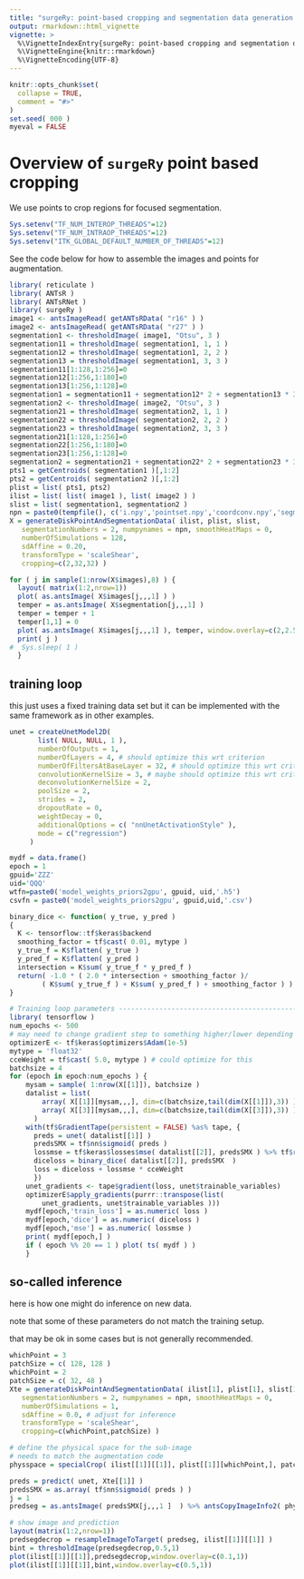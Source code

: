 ```yaml
---
title: "surgeRy: point-based cropping and segmentation data generation example"
output: rmarkdown::html_vignette
vignette: >
  %\VignetteIndexEntry{surgeRy: point-based cropping and segmentation data generation example}
  %\VignetteEngine{knitr::rmarkdown}
  %\VignetteEncoding{UTF-8}
---
```


```r
knitr::opts_chunk$set(
  collapse = TRUE,
  comment = "#>"
)
set.seed( 000 )
myeval = FALSE
```

# Overview of `surgeRy` point based cropping

We use points to crop regions for focused segmentation.

```r
Sys.setenv("TF_NUM_INTEROP_THREADS"=12)
Sys.setenv("TF_NUM_INTRAOP_THREADS"=12)
Sys.setenv("ITK_GLOBAL_DEFAULT_NUMBER_OF_THREADS"=12)
```

See the code below for how to assemble the images and points for augmentation.

```r
library( reticulate )
library( ANTsR )
library( ANTsRNet )
library( surgeRy )
image1 <- antsImageRead( getANTsRData( "r16" ) )
image2 <- antsImageRead( getANTsRData( "r27" ) )
segmentation1 <- thresholdImage( image1, "Otsu", 3 )
segmentation11 = thresholdImage( segmentation1, 1, 1 )
segmentation12 = thresholdImage( segmentation1, 2, 2 )
segmentation13 = thresholdImage( segmentation1, 3, 3 )
segmentation11[1:128,1:256]=0
segmentation12[1:256,1:180]=0
segmentation13[1:256,1:128]=0
segmentation1 = segmentation11 + segmentation12* 2 + segmentation13 * 3
segmentation2 <- thresholdImage( image2, "Otsu", 3 )
segmentation21 = thresholdImage( segmentation2, 1, 1 )
segmentation22 = thresholdImage( segmentation2, 2, 2 )
segmentation23 = thresholdImage( segmentation2, 3, 3 )
segmentation21[1:128,1:256]=0
segmentation22[1:256,1:180]=0
segmentation23[1:256,1:128]=0
segmentation2 = segmentation21 + segmentation22* 2 + segmentation23 * 3
pts1 = getCentroids( segmentation1 )[,1:2]
pts2 = getCentroids( segmentation2 )[,1:2]
plist = list( pts1, pts2)
ilist = list( list( image1 ), list( image2 ) )
slist = list( segmentation1, segmentation2 )
npn = paste0(tempfile(), c('i.npy','pointset.npy','coordconv.npy','segmentation.npy') )
X = generateDiskPointAndSegmentationData( ilist, plist, slist,
   segmentationNumbers = 2, numpynames = npn, smoothHeatMaps = 0,
   numberOfSimulations = 128,
   sdAffine = 0.20,
   transformType = 'scaleShear',
   cropping=c(2,32,32) )

for ( j in sample(1:nrow(X$images),8) ) {
  layout( matrix(1:2,nrow=1))
  plot( as.antsImage( X$images[j,,,1] ) )
  temper = as.antsImage( X$segmentation[j,,,1] )
  temper = temper + 1
  temper[1,1] = 0
  plot( as.antsImage( X$images[j,,,1] ), temper, window.overlay=c(2,2.5) )
  print( j )
#  Sys.sleep( 1 )
  }
```

## training loop

this just uses a fixed training data set but it can be implemented with the
same framework as in other examples.

```r

unet = createUnetModel2D(
       list( NULL, NULL, 1 ),
       numberOfOutputs = 1,
       numberOfLayers = 4, # should optimize this wrt criterion
       numberOfFiltersAtBaseLayer = 32, # should optimize this wrt criterion
       convolutionKernelSize = 3, # maybe should optimize this wrt criterion
       deconvolutionKernelSize = 2,
       poolSize = 2,
       strides = 2,
       dropoutRate = 0,
       weightDecay = 0,
       additionalOptions = c( "nnUnetActivationStyle" ),
       mode = c("regression")
     )

mydf = data.frame()
epoch = 1
gpuid='ZZZ'
uid='QQQ'
wtfn=paste0('model_weights_priors2gpu', gpuid, uid,'.h5')
csvfn = paste0('model_weights_priors2gpu', gpuid,uid,'.csv')

binary_dice <- function( y_true, y_pred )
{
  K <- tensorflow::tf$keras$backend
  smoothing_factor = tf$cast( 0.01, mytype )
  y_true_f = K$flatten( y_true )
  y_pred_f = K$flatten( y_pred )
  intersection = K$sum( y_true_f * y_pred_f )
  return( -1.0 * ( 2.0 * intersection + smoothing_factor )/
        ( K$sum( y_true_f ) + K$sum( y_pred_f ) + smoothing_factor ) )
}

# Training loop parameters -----------------------------------------------------
library( tensorflow )
num_epochs <- 500
# may need to change gradient step to something higher/lower depending on data
optimizerE <- tf$keras$optimizers$Adam(1e-5)
mytype = 'float32'
cceWeight = tf$cast( 5.0, mytype ) # could optimize for this
batchsize = 4
for (epoch in epoch:num_epochs ) {
    mysam = sample( 1:nrow(X[[1]]), batchsize )
    datalist = list(
        array( X[[1]][mysam,,,], dim=c(batchsize,tail(dim(X[[1]]),3)) )  %>% tf$cast( mytype ), # images
        array( X[[3]][mysam,,,], dim=c(batchsize,tail(dim(X[[3]]),3)) ) %>% tf$cast( mytype ) # seg
      )
    with(tf$GradientTape(persistent = FALSE) %as% tape, {
      preds = unet( datalist[[1]] )
      predsSMX = tf$nn$sigmoid( preds )
      lossmse = tf$keras$losses$mse( datalist[[2]], predsSMX ) %>% tf$reduce_mean()
      diceloss = binary_dice( datalist[[2]], predsSMX  )
      loss = diceloss + lossmse * cceWeight
      })
    unet_gradients <- tape$gradient(loss, unet$trainable_variables)
    optimizerE$apply_gradients(purrr::transpose(list(
        unet_gradients, unet$trainable_variables )))
    mydf[epoch,'train_loss'] = as.numeric( loss )
    mydf[epoch,'dice'] = as.numeric( diceloss )
    mydf[epoch,'mse'] = as.numeric( lossmse )
    print( mydf[epoch,] )
    if ( epoch %% 20 == 1 ) plot( ts( mydf ) )
    }

```


## so-called inference

here is how one might do inference on new data.

note that some of these parameters do not match the training setup.

that may be ok in some cases but is not generally recommended.

```r
whichPoint = 3
patchSize = c( 128, 128 )
whichPoint = 2
patchSize = c( 32, 48 )
Xte = generateDiskPointAndSegmentationData( ilist[1], plist[1], slist[1],
   segmentationNumbers = 2, numpynames = npn, smoothHeatMaps = 0,
   numberOfSimulations = 1,
   sdAffine = 0.0, # adjust for inference
   transformType = 'scaleShear',
   cropping=c(whichPoint,patchSize) )

# define the physical space for the sub-image
# needs to match the augmentation code
physspace = specialCrop( ilist[[1]][[1]], plist[[1]][whichPoint,], patchSize)

preds = predict( unet, Xte[[1]] )
predsSMX = as.array( tf$nn$sigmoid( preds ) )
j = 1
predseg = as.antsImage( predsSMX[j,,,1 ]  ) %>% antsCopyImageInfo2( physspace )

# show image and prediction
layout(matrix(1:2,nrow=1))
predsegdecrop = resampleImageToTarget( predseg, ilist[[1]][[1]] )
bint = thresholdImage(predsegdecrop,0.5,1)
plot(ilist[[1]][[1]],predsegdecrop,window.overlay=c(0.1,1))
plot(ilist[[1]][[1]],bint,window.overlay=c(0.5,1))
```
